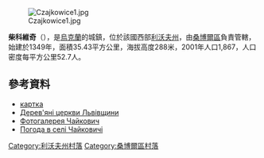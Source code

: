 [[Image:Czajkowice1.jpg|right]]

'''柴科維奇'''（{{lang-uk|Чайковичі}}），是[[烏克蘭|烏克蘭]]的城鎮，位於該國西部[[利沃夫州|利沃夫州]]，由[[桑博爾區|桑博爾區]]負責管轄，始建於1349年，面積35.43平方公里，海拔高度288米，2001年人口1,867，人口密度每平方公里52.7人。

{{coord|49|35|51|N|23|31|16|E|scale:100000|display=title}}

==參考資料==
*[http://gska2.rada.gov.ua/pls/z7502/A005?rdat1=25.10.2009&rf7571=20879 картка]{{dead link|date=2018年3月 |bot=InternetArchiveBot |fix-attempted=yes }}
* [https://web.archive.org/web/20110815231505/http://decerkva.org.ua/2sambCH.html Дерев'яні церкви Львівщини]
* [http://1ua.com.ua/fc24931 Фотогалерея Чайкович] {{Wayback|url=http://1ua.com.ua/fc24931 |date=20160617205036 }}
* [http://weather.in.ua/ua/l'vovskaja/27781 Погода в селі Чайковичі] {{Wayback|url=http://weather.in.ua/ua/l%27vovskaja/27781 |date=20201126181259 }}

[[Category:利沃夫州村落|Category:利沃夫州村落]]
[[Category:桑博爾區村落|Category:桑博爾區村落]]


{{Lviv-geo-stub}}